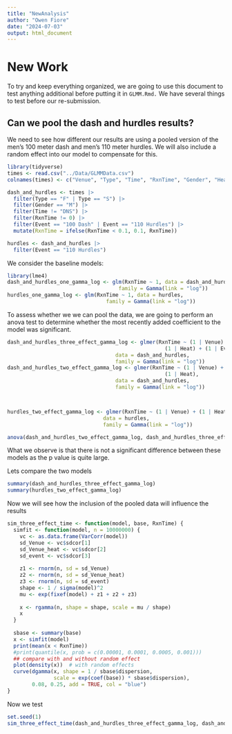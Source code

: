 ```yaml
---
title: "NewAnalysis"
author: "Owen Fiore"
date: "2024-07-03"
output: html_document
---
```


# New Work
To try and keep everything organized, we are going to use this document to test
anything additional before putting it in `GLMM.Rmd.`  We have several things
to test before our re-submission.

## Can we pool the dash and hurdles results?
We need to see how different our results are using a pooled version of the men's
100 meter dash and men's 110 meter hurdles.  We will also include a random effect
into our model to compensate for this.

```r
library(tidyverse)
times <- read.csv("../Data/GLMMData.csv")
colnames(times) <- c("Venue", "Type", "Time", "RxnTime", "Gender", "Heat", "Event")
```

```r
dash_and_hurdles <- times |>
  filter(Type == "F" | Type == "S") |>
  filter(Gender == "M") |>
  filter(Time != "DNS") |>
  filter(RxnTime != 0) |>
  filter(Event == "100 Dash" | Event == "110 Hurdles") |>
  mutate(RxnTime = ifelse(RxnTime < 0.1, 0.1, RxnTime))

hurdles <- dash_and_hurdles |>
  filter(Event == "110 Hurdles")
```

We consider the baseline models:
```r
library(lme4)
dash_and_hurdles_one_gamma_log <- glm(RxnTime ~ 1, data = dash_and_hurdles, 
                                    family = Gamma(link = "log"))
hurdles_one_gamma_log <- glm(RxnTime ~ 1, data = hurdles, 
                                family = Gamma(link = "log"))
```
To assess whether we we can pool the data, we are going to perform an anova test
to determine whether the most recently added coefficient to the model was
significant.



```r
dash_and_hurdles_three_effect_gamma_log <- glmer(RxnTime ~ (1 | Venue) +
                                                   (1 | Heat) + (1 | Event), 
                                   data = dash_and_hurdles,
                                   family = Gamma(link = "log"))
dash_and_hurdles_two_effect_gamma_log <- glmer(RxnTime ~ (1 | Venue) +
                                                   (1 | Heat), 
                                   data = dash_and_hurdles,
                                   family = Gamma(link = "log"))



hurdles_two_effect_gamma_log <- glmer(RxnTime ~ (1 | Venue) + (1 | Heat), 
                               data = hurdles,
                               family = Gamma(link = "log"))
```

```r
anova(dash_and_hurdles_two_effect_gamma_log, dash_and_hurdles_three_effect_gamma_log)
```
What we observe is that there is not a significant difference between these
models as the p value is quite large.


Lets compare the two models
```r
summary(dash_and_hurdles_three_effect_gamma_log)
summary(hurdles_two_effect_gamma_log)
```
Now we will see how the inclusion of the pooled data will influence the results
```r
sim_three_effect_time <- function(model, base, RxnTime) {
  simfit <- function(model, n = 10000000) {
    vc <- as.data.frame(VarCorr(model))
    sd_Venue <- vc$sdcor[1]
    sd_Venue_heat <- vc$sdcor[2]
    sd_event <- vc$sdcor[3]
    
    z1 <- rnorm(n, sd = sd_Venue)
    z2 <- rnorm(n, sd = sd_Venue_heat)
    z3 <- rnorm(n, sd = sd_event)
    shape <- 1 / sigma(model)^2
    mu <- exp(fixef(model) + z1 + z2 + z3)
    
    x <- rgamma(n, shape = shape, scale = mu / shape)
    x
  }
  
  sbase <- summary(base)
  x <- simfit(model)
  print(mean(x < RxnTime))
  #print(quantile(x, prob = c(0.00001, 0.0001, 0.0005, 0.001)))
  ## compare with and without random effect
  plot(density(x))  # with random effects
  curve(dgamma(x, shape = 1 / sbase$dispersion, 
               scale = exp(coef(base)) * sbase$dispersion), 
        0.08, 0.25, add = TRUE, col = "blue")
}
```

Now we test
```r
set.seed(1)
sim_three_effect_time(dash_and_hurdles_three_effect_gamma_log, dash_and_hurdles_one_gamma_log, 0.1)
```

